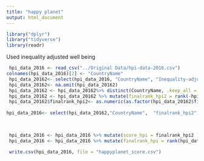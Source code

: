 ```yaml
---
title: "happy planet"
output: html_document
---
```


```r
library("dplyr")
library("tidyverse")
library(readr)
```


Used  inequality adjusted well being 
```r

 hpi_data_2016 <- read_csv("../Original Data/hpi-data-2016.csv")
colnames(hpi_data_2016)[2] <- "CountryName"
 hpi_data_20162<- select(hpi_data_2016, "CountryName", "Inequality-adjusted_Wellbeing")
 hpi_data_20162<- na.omit(hpi_data_20162)
 hpi_data_20162 <- hpi_data_20162%>% distinct(CountryName, .keep_all = TRUE)
 hpi_data_20162 <- hpi_data_20162 %>% mutate(finalrank_hpi2 = rank(-hpi_data_20162$`Inequality-adjusted_Wellbeing`))
 hpi_data_20162$finalrank_hpi2<- as.numeric(as.factor(hpi_data_20162$finalrank_hpi2))
 
hpi_data_2016<- select(hpi_data_20162,"CountryName",  "finalrank_hpi2")
 

 
 hpi_data_2016 <- hpi_data_2016 %>% mutate(score_hpi = finalrank_hpi2 )
 hpi_data_2016 <- hpi_data_2016 %>% mutate(finalrank_hpi = rank(hpi_data_2016$score_hpi))
 
 write.csv(hpi_data_2016, file = "happyplanet_score.csv")
```

